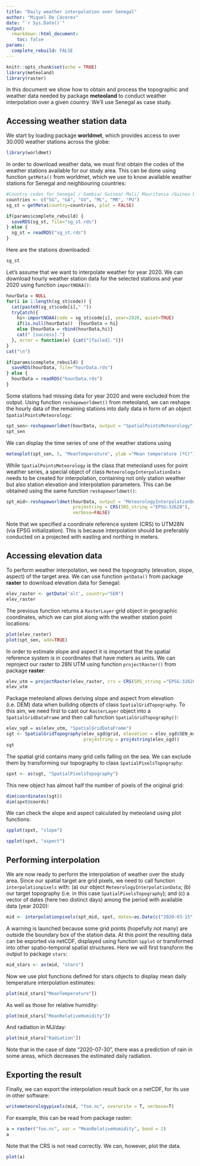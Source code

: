 ```yaml
---
title: "Daily weather interpolation over Senegal"
author: "Miquel De Cáceres"
date: "`r Sys.Date()`"
output: 
  rmarkdown::html_document:
    toc: false
params:
  complete_rebuild: FALSE
---
```


```r
knitr::opts_chunk$set(echo = TRUE)
library(meteoland)
library(raster)
```

In this document we show how to obtain and process the topographic and weather data needed by package **meteoland** to conduct weather interpolation over a given country. We'll use Senegal as case study.

## Accessing weather station data

We start by loading package **worldmet**, which provides access to over 30.000 weather stations across the globe:
```r
library(worldmet)
```
In order to download weather data, we must first obtain the codes of the weather stations available for our study area. This can be done using function `getMeta()` from worldmet, which we use to know available weather stations for Senegal and neighbouring countries:
```r
#Country codes for Senegal / Gambia/ Guinea/ Mali/ Mauritania /Guinea bissau
countries <- c("SG", "GA", "GV", "ML", "MR", "PU")
sg_st = getMeta(country=countries, plot = FALSE) 
```

```r
if(params$complete_rebuild) {
  saveRDS(sg_st, file="sg_st.rds")
} else {
  sg_st = readRDS("sg_st.rds")
}
```
Here are the stations downloaded:
```r
sg_st
```

Let's assume that we want to interpolate weather for year 2020. We can download hourly weather station data for the selected stations and year 2020 using function `importNOAA()`:
```r
hourData = NULL
for(i in 1:length(sg_st$code)) {
  cat(paste0(sg_st$code[i]," "))
  tryCatch({
    hi<-importNOAA(code = sg_st$code[i], year=2020, quiet=TRUE)
    if(is.null(hourData))  {hourData = hi}
    else {hourData = rbind(hourData,hi)}
    cat(" [success].")
  }, error = function(e) {cat("[failed].")})
}
cat("\n")
```
```r
if(params$complete_rebuild) {
  saveRDS(hourData, file="hourData.rds")
} else {
  hourData = readRDS("hourData.rds")  
}
```

Some stations had missing data for year 2020 and were excluded from the output. Using function `reshapeworldmet()` from meteoland, we can reshape the hourly data of the remaining stations into daily data in form of an object `SpatialPointsMeteorology`:
```r
spt_sen<-reshapeworldmet(hourData, output = "SpatialPointsMeteorology", verbose=FALSE)
spt_sen
```

We can display the time series of one of the weather stations using
```r
meteoplot(spt_sen, 5, "MeanTemperature", ylab ="Mean temperature (ºC)")
```

While `SpatialPointsMeteorology` is the class that meteoland uses for point weather series, a special object of class `MeteorologyInterpolationData` needs to be created for interpolation, containing not only station weather but also station elevation and interpolation parameters. This can be obtained using the same function `reshapeworldmet()`:

```r
spt_mid<-reshapeworldmet(hourData, output = "MeteorologyInterpolationData", 
                         proj4string = CRS(SRS_string ="EPSG:32628"),
                         verbose=FALSE)
```

Note that we specified a coordinate reference system (CRS) to UTM28N (via EPSG initialization). This is because interpolation should be preferably conducted on a projected  with easting and northing in meters.

## Accessing elevation data

To perform weather interpolation, we need the topography (elevation, slope, aspect) of the target area. We can use function `getData()` from package **raster** to download elevation data for Senegal:
```r
elev_raster <- getData('alt', country="SEN")
elev_raster
```
The previous function returns a `RasterLayer` grid object in geographic coordinates, which we can plot along with the weather station point locations:
```r
plot(elev_raster)
plot(spt_sen, add=TRUE)
```

In order to estimate slope and aspect it is important that the spatial reference system is in coordinates that have meters as units. We can reproject our raster to 28N UTM using function `projectRaster()` from package **raster**:
```r
elev_utm = projectRaster(elev_raster, crs = CRS(SRS_string ="EPSG:32628"))
elev_utm
```
Package meteoland allows deriving slope and aspect from elevation (i.e. DEM) data when builidng objects of class `SpatialGridTopography`. To this aim, we need first to cast our `RasterLayer` object into a `SpatialGridDataFrame` and then call function `SpatialGridTopography()`:
```r
elev_sgd = as(elev_utm, "SpatialGridDataFrame")
sgt <- SpatialGridTopography(elev_sgd@grid, elevation = elev_sgd$SEN_msk_alt, 
                             proj4string = proj4string(elev_sgd))
sgt
```
The spatial grid contains many grid cells falling on the sea. We can exclude them by transforming our topography to class `SpatialPixelsTopography`:

```r
spxt <- as(sgt, "SpatialPixelsTopography")
```
This new object has almost half the number of pixels of the original grid:
```r
dim(coordinates(sgt))
dim(spxt@coords)
```
We can check the slope and aspect calculated by meteoland using plot functions:
```r
spplot(spxt, "slope")
```

```r
spplot(spxt, "aspect")
```

## Performing interpolation

We are now ready to perform the interpolation of weather over the study area. Since our spatial target are grid pixels, we need to call function `interpolationpixels` with: (a) our object `MeteorologyInterpolationData`; (b) our target topography (i.e. in this case `SpatialPixelsTopography`); and (c) a vector of dates (here two distinct days) among the period with available data (year 2020):
```r
mid <- interpolationpixels(spt_mid, spxt, dates=as.Date(c("2020-03-15", "2020-07-30")))
```
A warning is launched because some grid points (hopefully not many) are outside the boundary box of the station data. At this point the resulting data can be exported via netCDF, displayed using function `spplot` or transformed into other spatio-temporal spatial structures. Here we will first transform the output to package `stars`:

```r
mid_stars <- as(mid, "stars")
```
Now we use plot functions defined for stars objects to display mean daily temperature interpolation estimates:
```r
plot(mid_stars["MeanTemperature"])
```

As well as those for relative humidity:
```r
plot(mid_stars["MeanRelativeHumidity"])
```

And radiation in MJ/day:
```r
plot(mid_stars["Radiation"])
```
Note that in the case of date "2020-07-30", there was a prediction of rain in some areas, which decreases the estimated daily radiation.

## Exporting the result
Finally, we can export the interpolation result back on a netCDF, for its use in other software:
```r
writemeteorologypixels(mid, "foo.nc", overwrite = T, verbose=T)
```

For example, this can be read from package raster:
```r
a = raster("foo.nc", var = "MeanRelativeHumidity", band = 2)
a
```
Note that the CRS is not read correctly. We can, however, plot the data.
```r
plot(a)
```

